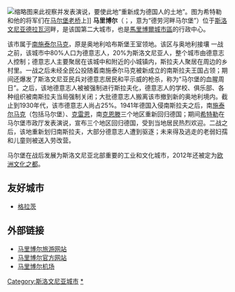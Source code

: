 {{About|前奥地利帝国所辖施泰尔马克的马尔堡|前[[条顿骑士团|条顿骑士团]]的首府马林堡|马尔堡 (波兰)|d=}}{{noteTA
|G1=奥地利地名
|1=zh-cn:施泰尔马克;zh-tw:史泰利亞;
|2=zh-cn:马里博尔;zh-tw:馬里波爾;zh-hant:馬里博爾;
|3=zh:克雷恩;zh-tw:卡尼奧拉;
|4=zh:克恩滕;zh-tw:卡林西亞;
}}
{{Infobox settlement
| name                    = 馬里博爾
| official_name           =
| native_name             = Maribor
| native_name_lang        = sl
| settlement_type         = 城市
| image_skyline           = Maribor Lent.jpg
| image_alt               =
| image_caption           = 沿[[德拉瓦河_(多瑙河)|德拉瓦河]]的馬里博爾舊城
| image_flag              = <!-- 檔案不存在 Maribor flag.png ，可從英文維基百科取得 -->
| flag_alt                =
| image_shield            = <!-- 檔案不存在 MBseal.png ，可從英文維基百科取得 -->
| shield_alt              =
| nickname                =
| motto                   =
| map_caption             =
| pushpin_map             = Slovenia
| pushpin_label_position  = left
| pushpin_map_alt         =
| pushpin_map_caption     = 馬里博爾在斯洛文尼亞的位置
| coordinates             = {{coord|46|33|27.4|N|15|38|43.8|E|region:SI_type:adm1st|display=inline,title}}
| coor_pinpoint           =
| coordinates_footnotes   =
| subdivision_type        = 國家
| subdivision_name        = {{flag|Slovenia}}
| subdivision_type3       = [[斯洛維尼亞行政區劃|區]]
| subdivision_name3       = [[馬里博爾城市區|馬里博爾城市區]]
|established_title      = 首次提及
|established_date       = 1204
|established_title1     = 鎮特權
|established_date1      = 1254
| founder                 =
| seat_type               = <!-- [[Capital_(political)|Capital]] -->
| seat                    =
| government_footnotes    =
| leader_party            =
| leader_title            = 市長
| leader_name             = Saša Arsenovič（{{link-en|現代中心黨|Modern Centre Party|SMC}}）
| unit_pref               = 公制
| area_footnotes          =
| total_type              =
| area_total_km2          = 41
| area_note               =
| elevation_footnotes     =<ref>{{cite web |url=http://www.stat.si/letopis/2002/01_02/01-06-02.asp?jezik=en |title=Nadmorska višina naselij, kjer so sedeži občin |language=sl,en |trans-title=Height above sea level of seats of municipalities |year=2002 |publisher=Statistical Office of the Republic of Slovenia |deadurl=yes |archiveurl=https://www.webcitation.org/6CRTMfOo4?url=http://www.stat.si/letopis/2002/01_02/01-06-02.asp?jezik=en |archivedate=2012-11-25 |df= }}</ref>
| elevation_m             = 262
| population_footnotes    = <ref name="SURS">{{cite web |url=https://www.stat.si/KrajevnaImena/Settlements/Details/2620 |title=Naselje Maribor |publisher=Statistical Office of the Republic of Slovenia |accessdate=February 17, 2018}}</ref>
| population_total        = 94,642
| population_urban        =
| population_metro        =
| population_as_of        = 2018
| population_density_km2  = 2300
| population_demonym      =
| population_note         =
| timezone1               = [[歐洲中部時間|CET]]
| utc_offset1             = +01
| timezone1_DST           = [[歐洲中部夏令時間|CEST]]
| utc_offset1_DST         = +02
| postal_code_type        = {{link-en|斯洛文尼亞郵政編號|Postal codes in Slovenia|郵政編號}}
| postal_code             = 2000
| area_code_type          = {{link-en|斯洛文尼亞電話區號|Telephone numbers in Slovenia|電話區號}}
| area_code               = 02（如果由外國致電則為2）
| iso_code                =
| website                 = {{URL|http://www.maribor.si}}<!-- [http://www.example.com example.com] -->
| footnotes               =
|blank_name            = {{link-en|斯洛文尼亞車輛號牌|Vehicle registration plates of Slovenia|車輛號牌}}
|blank_info            = MB
}}
[[File:Bundesarchiv_Bild_121-0723,_Marburg-Drau,_Adolf_Hitler.jpg|缩略图]]来此视察并发表演说，要使此地“重新成为德国人的土地”。图为希特勒和他的将军们在[[老桥_(马里博尔)|马尔堡老桥]]上]]
'''马里博尔'''（{{lang-sl|Maribor}}；{{lang-de|Marburg an der Drau}}，意为“德劳河畔马尔堡”）位于[[斯洛文尼亚|斯洛文尼亚]][[德拉瓦河_(多瑙河)|德拉瓦河]]畔，是该国第二大城市，也是[[馬里博爾城市區|馬里博爾城市區]]的行政中心。

该市属于[[施泰尔马克|南施泰尔马克]]，原是奥地利哈布斯堡王室领地。该区与奥地利接壤  一战之前，该城市中80%人口为德意志人，20%为斯洛文尼亚人，整个城市由德意志人控制；德意志人主要聚居在该城中和附近的小城镇内，斯拉夫人聚居在周边的乡村里。一战之后未经全民公投随着南施泰尔马克被新成立的南斯拉夫王国占领；期间还爆发了斯洛文尼亚民兵对德意志居民和平示威的枪杀，称为“马尔堡的血腥周日”。之后，该地德意志人被被强制进行斯拉夫化，德意志人的学校、俱乐部、各种组织被南斯拉夫当局强制关闭；大批德意志人搬离该市撤到新的奥地利境内。截止到1930年代，该市德意志人尚占25%。1941年德国入侵南斯拉夫之后，南[[施泰尔马克|施泰尔马克]]（包括马尔堡）、[[克雷恩|克雷恩]]，南[[克恩滕|克恩滕]]三个地区重新回归德国；期间[[希特勒|希特勒]]在马尔堡市政厅发表演说，宣布三个地区回归德国，受到当地居民热烈欢迎。二战之后，该地重新划归南斯拉夫，大部分德意志人遭到驱逐；未来得及逃走的老弱妇孺和儿童则被送入劳改营。

马尔堡在战后发展为斯洛文尼亚北部重要的工业和文化城市，2012年还被定为[[欧洲文化之都|欧洲文化之都]]。

== 友好城市 ==
* {{AUT}}[[格拉茨|格拉茨]]

== 外部链接 ==
* [http://www.maribor-tourism.si/ 马里博尔旅游网站]
* [http://www.maribor.si/ 马里博尔官方网站] {{Wayback|url=http://www.maribor.si/ |date=20110427004427 }}
* [http://www.maribor-airport.si 马里博尔机场] {{Wayback|url=http://www.maribor-airport.si/ |date=20180520051306 }}

{{Commons|Maribor}}
{{歐洲文化之都}}

{{Authority control}}
[[Category:斯洛文尼亚城市|Category:斯洛文尼亚城市]]
[[Category:马里博尔|*]]